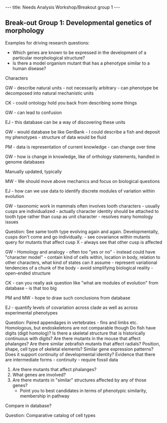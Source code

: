 ---
title: Needs Analysis Workshop/Breakout group 1
---

==Break-out Group 1: Developmental genetics of morphology==

Examples for driving research questions:
* Which genes are known to be expressed in the development of a particular morphological structure? 
* Is there a model organism mutant that has a phenotype similar to a human disease?

Characters

GW - describe natural units
- not necessarily arbitrary
- can phenotype be decomposed into natural mechanistic units

CK - could ontology hold you back from describing some things

GW - can lead to confusion

EJ - this database can be a way of discovering these units

GW - would database be like GenBank - I could describe a fish and deposit my phenotypes
- structure of data would be fluid

PM - data is representation of current knowledge - can change over time

GW - how is change in knowledge, like of orthology statements, handled in genome databases

Manually updated, typically

MW - We should move above mechanics and focus on biological questions

EJ - how can we use data to identify discrete modules of variation within evolution

GW - taxonomic work in mammals often involves tooth characters - usually cusps are individualized
- actually character identity should be attached to tooth type rather than cusp as unit character - resolves many homology issues

Question:
See same tooth type evolving again and again.
Developmentally, cusps don't come and go individually.
- see covariance within mutants
query for mutants that affect cusp X - always see that other cusp is affected


GW - Homology and analogy
- often too "yes or no"
- instead could have "character model"
- contain kind of cells within, location in body, relation to other characters, what kind of states can it assume - represent variational tendencies of a chunk of the body
- avoid simplifying biological reality - open-ended structure

CK - can you really ask question like "what are modules of evolution" from database - is that too big

PM and MW - hope to draw such conclusions from database

EJ - quantify levels of covariation across clade as well as across experimental phenotypes


Question:
Paired appendages in vertebrates - fins and limbs etc.  Homologous, but endoskeletons are not comparable though
Do fish have digits (digit homolog)?  Is there a skeletal structure that is historically continuous with digits?
Are there mutants in the mouse that affect phalanges?  Are there similar zebrafish mutants that affect radials?
Position, shape, cell type of skeletal elements?
Similar gene expression patterns?  Does it support continuity of developmental identity?
Evidence that there are intermediate forms - continuity
- require fossil data
# Are there mutants that affect phalanges?
# What genes are involved?
# Are there mutants in "similar" structures affected by any of those genes?
#* Point you to best candidates in terms of phenotypic similarity, membership in pathway

Compare in database?

Question:
Comparative catalog of cell types